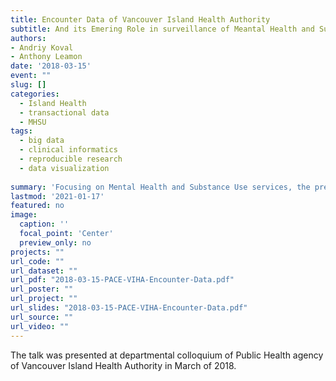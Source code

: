 ```yaml
---
title: Encounter Data of Vancouver Island Health Authority
subtitle: And its Emering Role in surveillance of Meantal Health and Substance Use
authors: 
- Andriy Koval
- Anthony Leamon
date: '2018-03-15'
event: ""
slug: []
categories:
  - Island Health
  - transactional data
  - MHSU
tags:
  - big data
  - clinical informatics
  - reproducible research
  - data visualization
  
summary: 'Focusing on Mental Health and Substance Use services, the presentation demonstrates the use of Clinical Context Coding Scheme to analyze service utilization data of Island Health'
lastmod: '2021-01-17'
featured: no
image:
  caption: ''
  focal_point: 'Center'
  preview_only: no
projects: ""
url_code: ""
url_dataset: ""
url_pdf: "2018-03-15-PACE-VIHA-Encounter-Data.pdf"
url_poster: ""
url_project: ""
url_slides: "2018-03-15-PACE-VIHA-Encounter-Data.pdf"
url_source: ""
url_video: ""
---
```




The talk was presented at departmental colloquium of Public Health agency of Vancouver Island Health Authority in March of 2018. 

